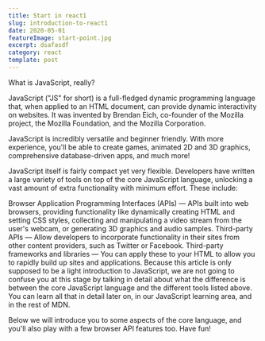 ---
title: Start in react1
slug: introduction-to-react1
date: 2020-05-01
featureImage: start-point.jpg
excerpt: dsafasdf
category: react
template: post
---

What is JavaScript, really?

JavaScript ("JS" for short) is a full-fledged dynamic programming language that, when applied to an HTML document, can provide dynamic interactivity on websites. It was invented by Brendan Eich, co-founder of the Mozilla project, the Mozilla Foundation, and the Mozilla Corporation.

JavaScript is incredibly versatile and beginner friendly. With more experience, you'll be able to create games, animated 2D and 3D graphics, comprehensive database-driven apps, and much more!

JavaScript itself is fairly compact yet very flexible. Developers have written a large variety of tools on top of the core JavaScript language, unlocking a vast amount of extra functionality with minimum effort. These include:

Browser Application Programming Interfaces (APIs) — APIs built into web browsers, providing functionality like dynamically creating HTML and setting CSS styles, collecting and manipulating a video stream from the user's webcam, or generating 3D graphics and audio samples.
Third-party APIs — Allow developers to incorporate functionality in their sites from other content providers, such as Twitter or Facebook.
Third-party frameworks and libraries — You can apply these to your HTML to allow you to rapidly build up sites and applications.
Because this article is only supposed to be a light introduction to JavaScript, we are not going to confuse you at this stage by talking in detail about what the difference is between the core JavaScript language and the different tools listed above. You can learn all that in detail later on, in our JavaScript learning area, and in the rest of MDN.

Below we will introduce you to some aspects of the core language, and you'll also play with a few browser API features too. Have fun!
